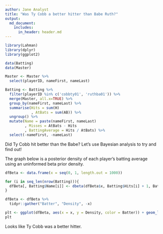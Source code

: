 ```yaml
---
author: Jane Analyst
title: "Was Ty Cobb a better hitter than Babe Ruth?"
output: 
  md_document:
    includes:
      in_header: header.md
---
```


```r
library(Lahman)
library(dplyr)
library(ggplot2)

data(Batting)
data(Master)

Master <- Master %>% 
  select(playerID, nameFirst, nameLast) 

Batting <- Batting %>% 
  filter(playerID %in% c('cobbty01', 'ruthba01')) %>% 
  merge(Master, all.x=TRUE) %>% 
  group_by(nameFirst, nameLast) %>% 
  summarise(Hits = sum(H)
            , AtBats = sum(AB)) %>% 
  ungroup() %>% 
  mutate(Name = paste(nameFirst, nameLast)
         , Misses = AtBats - Hits
         , BattingAverage = Hits / AtBats) %>% 
  select(-nameFirst, -nameLast)
```

Did Ty Cobb hit better than the Babe? Let's use Bayesian analysis to try and find out!

The graph below is a posterior density of each player's batting average using an uninformed beta prior density.

```r

dfBeta <- data.frame(x = seq(0, 1, length.out = 1000))

for (i in seq_len(nrow(Batting))){
  dfBeta[, Batting$Name[i]] <- dbeta(dfBeta$x, Batting$Hits[i] + 1, Batting$Misses[i] + 1)
}

dfBeta <- dfBeta %>% 
  tidyr::gather("Batter", "Density", -x)

plt <- ggplot(dfBeta, aes(x = x, y = Density, color = Batter)) + geom_line()
plt
```

Looks like Ty Cobb was a better hitter.